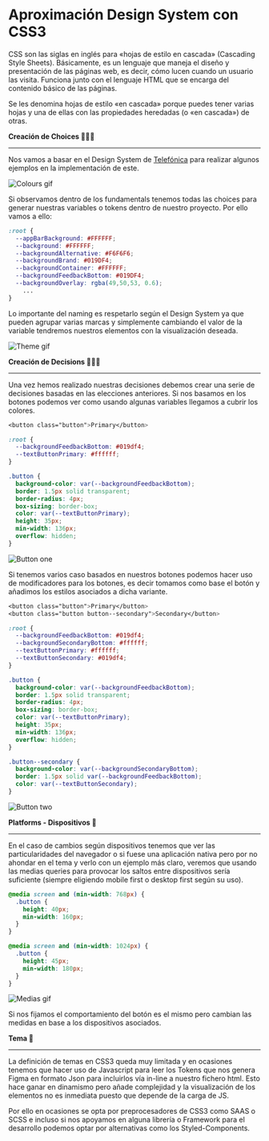 
# Aproximación Design System con CSS3

<Divider />

CSS son las siglas en inglés para «hojas de estilo en cascada» (Cascading Style Sheets). Básicamente, es un lenguaje que maneja el diseño y presentación de las páginas web, es decir, cómo lucen cuando un usuario las visita. Funciona junto con el lenguaje HTML que se encarga del contenido básico de las páginas.

Se les denomina hojas de estilo «en cascada» porque puedes tener varias hojas y una de ellas con las propiedades heredadas (o «en cascada») de otras.

**Creación de Choices 🤷🏽‍♂️**

---

Nos vamos a basar en el Design System de [Telefónica](https://brandfactory.telefonica.com/d/iSp7b1DkYygv/n-a#/get-started/what-is-mistica) para realizar algunos ejemplos en la implementación de este.

<img src="https://res.cloudinary.com/dx8n0rrqc/image/upload/v1680017532/colours_ztmkwk.gif" alt="Colours gif"/>

Si observamos dentro de los fundamentals tenemos todas las choices para generar nuestras variables o tokens dentro de nuestro proyecto. Por ello vamos a  ello:

```css
:root {
  --appBarBackground: #FFFFFF;
  --background: #FFFFFF;
  --backgroundAlternative: #F6F6F6;
  --backgroundBrand: #019DF4;
  --backgroundContainer: #FFFFFF;
  --backgroundFeedbackBottom: #019DF4;
  --backgroundOverlay: rgba(49,50,53, 0.6);
	...
}
```

Lo importante del naming es respetarlo según el Design System ya que pueden agrupar varias marcas y simplemente cambiando el valor de la variable tendremos nuestros elementos con la visualización deseada.

<img src="https://res.cloudinary.com/dx8n0rrqc/image/upload/v1680017532/colours_ztmkwk.gif" alt="Theme gif"/>

**Creación de Decisions 🙇🏽‍♂️**

---

Una vez hemos realizado nuestras decisiones debemos crear una serie de decisiones basadas en las elecciones anteriores. Si nos basamos en los botones podemos ver como usando algunas variables llegamos a cubrir los colores.

```css
<button class="button">Primary</button>

:root {
  --backgroundFeedbackBottom: #019df4;
  --textButtonPrimary: #ffffff;
}

.button {
  background-color: var(--backgroundFeedbackBottom);
  border: 1.5px solid transparent;
  border-radius: 4px;
  box-sizing: border-box;
  color: var(--textButtonPrimary);
  height: 35px;
  min-width: 136px;
  overflow: hidden;
}
```

<img src="https://res.cloudinary.com/dx8n0rrqc/image/upload/v1680017531/button1_gkvdcr.png" alt="Button one"/>

Si tenemos varios caso basados en nuestros botones podemos hacer uso de modificadores para los botones, es decir tomamos como base el botón y añadimos los estilos asociados a dicha variante.

```css
<button class="button">Primary</button>
<button class="button button--secondary">Secondary</button>

:root {
  --backgroundFeedbackBottom: #019df4;
  --backgroundSecondaryBottom: #ffffff;
  --textButtonPrimary: #ffffff;
  --textButtonSecondary: #019df4;
}

.button {
  background-color: var(--backgroundFeedbackBottom);
  border: 1.5px solid transparent;
  border-radius: 4px;
  box-sizing: border-box;
  color: var(--textButtonPrimary);
  height: 35px;
  min-width: 136px;
  overflow: hidden;
}

.button--secondary {
  background-color: var(--backgroundSecondaryBottom);
  border: 1.5px solid var(--backgroundFeedbackBottom);
  color: var(--textButtonSecondary);
}
```

<img src="https://res.cloudinary.com/dx8n0rrqc/image/upload/v1680017531/button2_clyfjs.png" alt="Button two"/>

**Platforms - Dispositivos 📲**

---

En el caso de cambios según dispositivos tenemos que ver las particularidades del navegador o si fuese una aplicación nativa pero por no ahondar en el tema y verlo con un ejemplo más claro, veremos que usando las medias queries para provocar los saltos entre dispositivos sería suficiente (siempre eligiendo mobile first o desktop first según su uso).

```css
@media screen and (min-width: 768px) {
  .button {
    height: 40px;
    min-width: 160px;
  }
}

@media screen and (min-width: 1024px) {
  .button {
    height: 45px;
    min-width: 180px;
  }
}
```

<img src="https://res.cloudinary.com/dx8n0rrqc/image/upload/v1680017531/medias_pqzvcz.gif" alt="Medias gif"/>

Si nos fijamos el comportamiento del botón es el mismo pero cambian las medidas en base a los dispositivos asociados.

**Tema 🧮**

---

La definición de temas en CSS3 queda muy limitada y en ocasiones tenemos que hacer uso de Javascript para leer los Tokens que nos genera Figma en formato Json para incluirlos vía in-line a nuestro fichero html. Esto hace ganar en dinamismo pero añade complejidad y la visualización de los elementos no es inmediata puesto que depende de la carga de JS.

Por ello en ocasiones se opta por preprocesadores de CSS3 como SAAS o SCSS e incluso si nos apoyamos en alguna librería o Framework para el desarrollo podemos optar por alternativas como los Styled-Components.